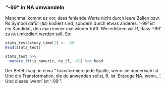 

### "-99" in NA umwandeln


Manchmal kommt es vor, dass fehlende Werte nicht durch leere Zellen bzw. Rs Symbol dafür (`NA`) kodiert sind, sondern durch etwas anderes. '-99' ist ein Kandidat, den man immer mal wieder trifft. Wie erklären wir R, dass '-99' zu `NA` umkodiert werden soll. So:


```r
stats_test$study_time[1] <- -99
head(stats_test)

stats_test %>% 
  mutate_if(is_numeric, na_if, -99) %>% head
```

Der Befehl sagt in etwa "Transformiere jede Spalte, wenn sie numerisch ist. Und die Transformation, die du anwenden sollst, R, ist 'Erzeuge NA, wenn...'. Und dieses 'wenn' ist '-99'".



